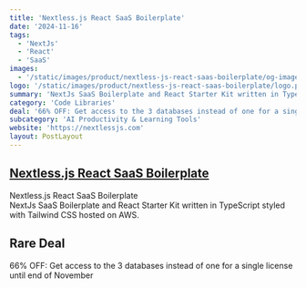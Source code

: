```yaml
---
title: 'Nextless.js React SaaS Boilerplate'
date: '2024-11-16'
tags:
  - 'NextJs'
  - 'React'
  - 'SaaS'
images:
  - '/static/images/product/nextless-js-react-saas-boilerplate/og-image.png'
logo: '/static/images/product/nextless-js-react-saas-boilerplate/logo.png'
summary: 'NextJs SaaS Boilerplate and React Starter Kit written in TypeScript styled with Tailwind CSS hosted on AWS.'
category: 'Code Libraries'
deal: '66% OFF: Get access to the 3 databases instead of one for a single license until end of November'
subcategory: 'AI Productivity & Learning Tools'
website: 'https://nextlessjs.com'
layout: PostLayout
---
```


## [Nextless.js React SaaS Boilerplate](https://nextlessjs.com)

Nextless.js React SaaS Boilerplate <br/>
NextJs SaaS Boilerplate and React Starter Kit written in TypeScript styled with Tailwind CSS hosted on AWS.

## Rare Deal

66% OFF: Get access to the 3 databases instead of one for a single license until end of November
